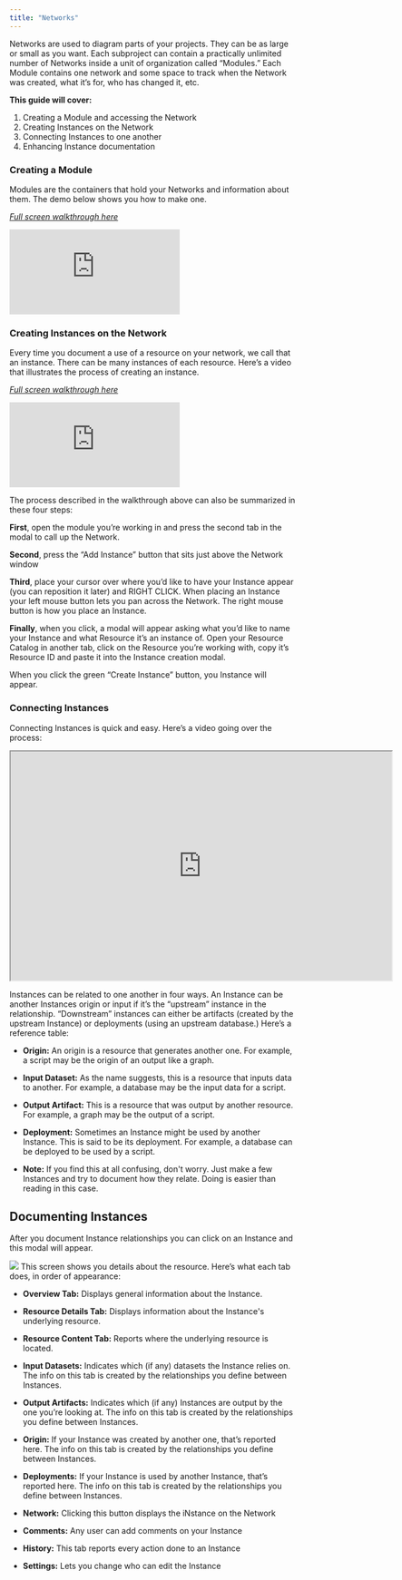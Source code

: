 ```yaml
---
title: "Networks"
---
```


Networks are used to diagram parts of your projects. They can be as large or small as you want. Each subproject can contain a practically unlimited number of Networks inside a unit of organization called “Modules.” Each Module contains one network and some space to track when the Network was created, what it’s for, who has changed it, etc.

**This guide will cover:**
1. Creating a Module and accessing the Network
2. Creating Instances on the Network
3. Connecting Instances to one another 
4. Enhancing Instance documentation

### Creating a Module
Modules are the containers that hold your Networks and information about them. The demo below shows you how to make one.

*[Full screen walkthrough here](https://supademo.com/demo/gsJUx1uAMyGoj0vnu1qRq)*

<iframe src="https://supademo.com/embed/gsJUx1uAMyGoj0vnu1qRq" frameborder="0" webkitallowfullscreen="true" mozallowfullscreen="true" allowfullscreen style={{"width":"719px","height":"500px","border":"none"}}></iframe>

### Creating Instances on the Network
Every time you document a use of a resource on your network, we call that an instance. There can be many instances of each resource. Here’s a video that illustrates the process of creating an instance.

*[Full screen walkthrough here](https://supademo.com/demo/oeR-NjYIHuo71tCi8ZnVW)*

<iframe src="https://supademo.com/embed/oeR-NjYIHuo71tCi8ZnVW" frameborder="0" webkitallowfullscreen="true" mozallowfullscreen="true" allowfullscreen style={{"width":"719px","height":"500px","border":"none"}}></iframe>

The process described in the walkthrough above can also be summarized in these four steps:

**First**, open the module you’re working in and press the second tab in the modal to call up the Network.

**Second**, press the “Add Instance” button that sits just above the Network window

**Third**, place your cursor over where you’d like to have your Instance appear (you can reposition it later) and RIGHT CLICK. When placing an Instance your left mouse button lets you pan across the Network. The right mouse button is how you place an Instance.

**Finally**, when you click, a modal will appear asking what you’d like to name your Instance and what Resource it’s an instance of. Open your Resource Catalog in another tab, click on the Resource you’re working with, copy it’s Resource ID and paste it into the Instance creation modal. 

When you click the green “Create Instance” button, you Instance will appear.

### Connecting Instances
Connecting Instances is quick and easy. Here’s a video going over the process: 

<iframe width="672" height="404" src="https://www.youtube.com/embed/iUso0obAM-M"> </iframe>

Instances can be related to one another in four ways. An Instance can be another Instances origin or input if it’s the “upstream” instance in the relationship. “Downstream” instances can either be artifacts (created by the upstream Instance) or deployments (using an upstream database.) Here’s a reference table:

* **Origin:** An origin is a resource that generates another one. For example, a script may be the origin of an output like a graph. 
 
* **Input Dataset:** As the name suggests, this is a resource that inputs data to another. For example, a database may be the input data for a script.
 
* **Output Artifact:** This is a resource that was output by another resource. For example, a graph may be the output of a script. 
 
* **Deployment:** Sometimes an Instance might be used by another Instance. This is said to be its deployment. For example, a database can be deployed to be used by a script.

* **Note:** If you find this at all confusing, don't worry. Just make a few Instances and try to document how they relate. Doing is easier than reading in this case.

## Documenting Instances

After you document Instance relationships you can click on an Instance and this modal will appear.
<Frame caption="This is the modal that displays details about your Instance">
  <img src="https://d27n7fycrsusaz.cloudfront.net/documenting+instance+modal.PNG" />
</Frame>
This screen shows you details about the resource. Here’s what each tab does, in order of appearance: 

* **Overview Tab:** Displays general information about the Instance.

* **Resource Details Tab:** Displays information about the Instance's underlying resource.

* **Resource Content Tab:** Reports where the underlying resource is located.

* **Input Datasets:** Indicates which (if any) datasets the Instance relies on. The info on this tab is created by the relationships you define between Instances.

* **Output Artifacts:** Indicates which (if any) Instances are output by the one you’re looking at. The info on this tab is created by the relationships you define between Instances.

* **Origin:** If your Instance was created by another one, that’s reported here. The info on this tab is created by the relationships you define between Instances.

* **Deployments:** If your Instance is used by another Instance, that’s reported here. The info on this tab is created by the relationships you define between Instances.

* **Network:** Clicking this button displays the iNstance on the Network

* **Comments:** Any user can add comments on your Instance

* **History:** This tab reports every action done to an Instance

* **Settings:** Lets you change who can edit the Instance
